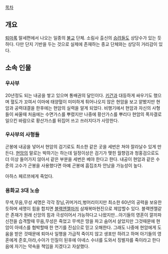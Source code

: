 [[목차]]
== 개요 ==
[[퇴마록]] 말세편에서 나오는 일종의 [[불교]] 단체. 소림사 출신의 [[승려]]들도 상당수가 있는 듯하다. 다만 단지 기반을 두는 것으로 실제에 존재하는 종교 단체와는 상당히 거리감이 있다.

== 소속 인물 ==
=== 우사부 ===
20년정도 되는 내공을 쌓고 있으며 통배권의 달인이다. [[키건]]과 대등하게 싸우기도 했으며 혈도가 꼬여서 이마에 태양혈이 미미하게 튀어나오지 않은 현암을 보고 얕봤지만 현암과 공력대결을 한후에는 현암의 실력을 알게 되었다. 비행기에서 현암과 자신의 사형들이 싸울때 처음에는 수면가스를 뿌렸지만 나중에 황산가스를 뿌리다 현암의 폭자결로 일으킨 바람으로 황산가스를 뒤집어 쓰고 쓰러지다가 사망한다.

=== 우사부의 사형들 ===
곤봉에 내공을 넣어서 현암의 검기로도 최소한 같은 곳을 세번은 쳐야 잘라날수 있게 만든다. [[현암]]의 말로는 박하기는 하는데 일정이상은 검기가 맺힌 월향검과 청홍검으로도 더 이상 들어가지 않아서 같은 부분을 세번은 베야 한다고 한다. 내공이 현암과 같은 수준의 고수가 곤봉을 사용했다면 아예 곤봉에 흠집조차 안났을 가능성이 높다.

아하스 페르쯔에게 죽었다.

=== 용화교 3대 노승 ===
무색,무음,무성 세명은 각각 장님,귀머거리,벙어리이지만 최소한 60년의 공력을 보유한 듯하며 세명이 힘을 합치면 [[블랙엔젤]]마저 삼재복마현진으로 제압할수 있다. 블랙엔젤같은 존재가 원래 신앙의 힘과 극성이어서 가능하다고 나왔지만...아기들의 영혼이 깔끼파 신전을 습격할때 무음,무성은 죽었고 무색은 땅을 파고 숨어서 살았지만 그것때문에 현암이 아녜스를 협박할때 한 연기를 진심으로 믿고 오해한다. 그래도 나중에 현암에게 도움을 받은 것때문에 퇴마사 일행을 가급적 죽이지 않고 생포만 하려고 하며 아기들의 영혼에게 준호,아라,수아가 인질이 된후에 아녜스 수녀를 도와서 징벌자를 죽이라고 한다음에 자기는 약속을 책임을 지겠다고 자살했다.
